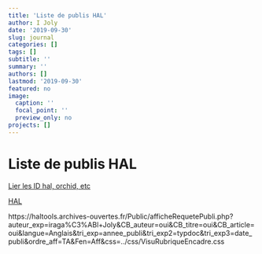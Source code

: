 ```yaml
---
title: 'Liste de publis HAL'
author: I Joly
date: '2019-09-30'
slug: journal
categories: []
tags: []
subtitle: ''
summary: ''
authors: []
lastmod: '2019-09-30'
featured: no
image:
  caption: ''
  focal_point: ''
  preview_only: no
projects: []
---
```


# Liste de publis HAL

[Lier les ID hal, orchid, etc](https://archibibscdf.hypotheses.org/997)

[HAL](https://haltools.archives-ouvertes.fr/Public/afficheRequetePubli.php?auteur_exp=iraga%C3%ABl+Joly&CB_auteur=oui&CB_titre=oui&CB_article=oui&langue=Anglais&tri_exp=annee_publi&tri_exp2=typdoc&tri_exp3=date_publi&ordre_aff=TA&Fen=Aff&css=../css/VisuRubriqueEncadre.css)

https://haltools.archives-ouvertes.fr/Public/afficheRequetePubli.php?auteur_exp=iraga%C3%ABl+Joly&CB_auteur=oui&CB_titre=oui&CB_article=oui&langue=Anglais&tri_exp=annee_publi&tri_exp2=typdoc&tri_exp3=date_publi&ordre_aff=TA&Fen=Aff&css=../css/VisuRubriqueEncadre.css
